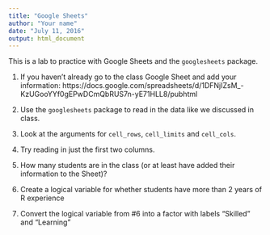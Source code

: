 ```yaml
---
title: "Google Sheets"
author: "Your name"
date: "July 11, 2016"
output: html_document
---
```


This is a lab to practice with Google Sheets and the `googlesheets` package.

1. If you haven't already go to the class Google Sheet and add your information:  https://docs.google.com/spreadsheets/d/1DFNjIZsM_-KzUGooYYf0gEPwDCmQbRUS7n-yE71HLL8/pubhtml

2. Use the `googlesheets` package to read in the data like we discussed in class. 

3. Look at the arguments for `cell_rows`, `cell_limits` and `cell_cols`. 

4. Try reading in just the first two columns. 

5. How many students are in the class (or at least have added their information to the Sheet)?

6. Create a logical variable for whether students have more than 2 years of R experience

7. Convert the logical variable from \#6 into a factor with labels "Skilled" and "Learning" 

